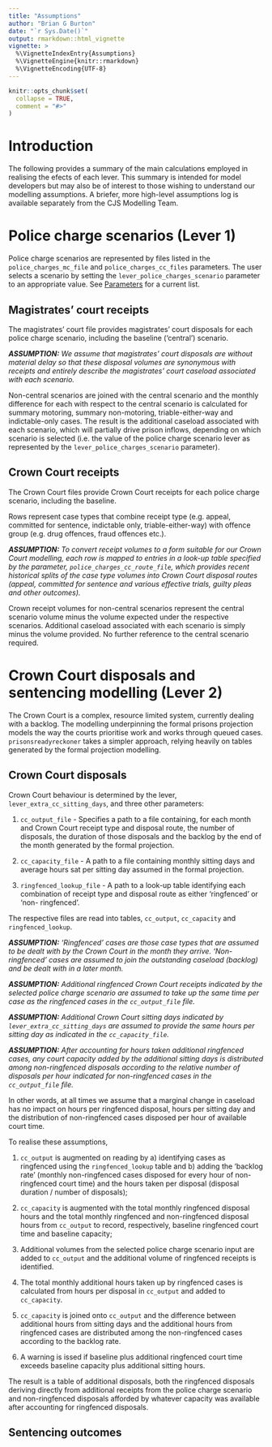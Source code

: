 ```yaml
---
title: "Assumptions"
author: "Brian G Burton"
date: "`r Sys.Date()`"
output: rmarkdown::html_vignette
vignette: >
  %\VignetteIndexEntry{Assumptions}
  %\VignetteEngine{knitr::rmarkdown}
  %\VignetteEncoding{UTF-8}
---
```


```r
knitr::opts_chunk$set(
  collapse = TRUE,
  comment = "#>"
)
```

<!---
```r
#library(mojmodel)
```
--->


# Introduction{#introduction}

The following provides a summary of the main calculations employed in realising
the efects of each lever. This summary is intended for model developers but may
also be of interest to those wishing to understand our modelling assumptions. A
briefer, more high-level assumptions log is available separately from the CJS
Modelling Team.


# Police charge scenarios (Lever 1)

Police charge scenarios are represented by files listed in the
`police_charges_mc_file` and `police_charges_cc_files` parameters. The user
selects a scenario by setting the `lever_police_charges_scenario` parameter
to an appropriate value. See [Parameters][parameters] for a current list. 


## Magistrates' court receipts

The magistrates' court file provides magistrates' court disposals for each
police charge scenario, including the baseline ('central') scenario.

***ASSUMPTION:** We assume that magistrates' court disposals are without material
delay so that these disposal volumes are synonymous with receipts and entirely
describe the magistrates' court caseload associated with each scenario.*

Non-central scenarios are joined with the central scenario and the monthly
difference for each with respect to the central scenario is
calculated for summary motoring, summary non-motoring, triable-either-way and
indictable-only cases. The result is the additional caseload associated with
each scenario, which will partially drive prison inflows, depending on which
scenario is selected (i.e. the value of the police charge scenario lever as
represented by the `lever_police_charges_scenario` parameter).


## Crown Court receipts

The Crown Court files provide Crown Court receipts for each police charge
scenario, including the baseline.

Rows represent case types that combine receipt type (e.g. appeal, committed for
sentence, indictable only, triable-either-way) with offence group (e.g. drug
offences, fraud offences etc.).

***ASSUMPTION:** To convert receipt volumes to a form suitable for our Crown
Court modelling, each row is mapped to entries in a look-up table specified by
the parameter, `police_charges_cc_route_file`, which provides recent historical
splits of the case type volumes into Crown Court disposal routes (appeal,
committed for sentence and various effective trials, guilty pleas and other
outcomes).*

Crown receipt volumes for non-central scenarios represent the central scenario
volume minus the volume expected under the respective scenarios. Additional
caseload associated with each scenario is simply minus the volume provided. No
further reference to the central scenario required.


# Crown Court disposals and sentencing modelling (Lever 2)

The Crown Court is a complex, resource limited system, currently dealing with a
backlog. The modelling underpinning the formal prisons projection models the
way the courts prioritise work and works through queued cases.
`prisonsreadyreckoner` takes a simpler approach, relying heavily on tables
generated by the formal projection modelling.


## Crown Court disposals

Crown Court behaviour is determined by the lever, `lever_extra_cc_sitting_days`,
and three other parameters:

1. `cc_output_file` - Specifies a path to a file containing, for each
month and Crown Court receipt type and disposal route, the number of disposals,
the duration of those disposals and the backlog by the end of the month
generated by the formal projection.

2. `cc_capacity_file` - A path to a file containing monthly sitting days and
average hours sat per sitting day assumed in the formal projection.

3. `ringfenced_lookup_file` - A path to a look-up table identifying each
combination of receipt type and disposal route as either 'ringfenced' or 'non-
ringfenced'.

The respective files are read into tables, `cc_output`, `cc_capacity` and
`ringfenced_lookup`.


***ASSUMPTION:** 'Ringfenced' cases are those case types that are assumed to be
dealt with by the Crown Court in the month they arrive. 'Non-ringfenced' cases
are assumed to join the outstanding caseload (backlog) and be dealt with in a
later month.*

***ASSUMPTION:** Additional ringfenced Crown Court receipts indicated by the
selected police charge scenario are assumed to take up the same time per case as
the ringfenced cases in the `cc_output_file` file.*

***ASSUMPTION:** Additional Crown Court sitting days indicated by
`lever_extra_cc_sitting_days` are assumed to provide the same hours per sitting
day as indicated in the `cc_capacity_file`.*

***ASSUMPTION:** After accounting for hours taken additional ringfenced cases,
any court capacity added by the additional sitting days is distributed among
non-ringfenced disposals according to the relative number of disposals per hour
indicated for non-ringfenced cases in the `cc_output_file` file.*

In other words, at all times we assume that a marginal change in caseload has no
impact on hours per ringfenced disposal, hours per sitting day and the
distribution of non-ringfenced cases disposed per hour of available court time.


To realise these assumptions,

1. `cc_output` is augmented on reading by a) identifying cases as ringfenced
using the `ringfenced_lookup` table and b) adding the 'backlog rate' (monthly
non-ringfenced cases disposed for every hour of non-ringfenced court time) and
the hours taken per disposal (disposal duration / number of disposals);

2. `cc_capacity` is augmented with the total monthly ringfenced disposal hours
and the total monthly ringfenced and non-ringfenced disposal hours
from `cc_output` to record, respectively, baseline ringfenced court time and
baseline capacity;

3. Additional volumes from the selected police charge scenario input are added
to `cc_output` and the additional volume of ringfenced receipts is identified.

4. The total monthly additional hours taken up by ringfenced cases is 
calculated from hours per disposal in `cc_output` and added to `cc_capacity`.

5. `cc_capacity` is joined onto `cc_output` and the difference between
additional hours from sitting days and the additional hours from ringfenced
cases are distributed among the non-ringfenced cases according to the backlog
rate.

6. A warning is issed if baseline plus additional ringfenced court time exceeds
baseline capacity plus additional sitting hours.


The result is a table of additional disposals, both the ringfenced disposals
deriving directly from additional receipts from the police charge scenario and
non-ringfenced disposals afforded by whatever capacity was available after
accounting for ringfenced disposals. 




## Sentencing outcomes



<!-- Cross-vignette references -->
[parameters]: ./parameters.html#parameters "Parameters"








